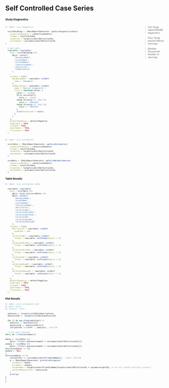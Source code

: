 ## Self Controlled Case Series
  
::: {style='font-size: 50%;'}
::: {.panel-tabset .nav-pills}

### Study Diagnostics
:::: {.columns}

::: {.column width="85%"}

```r
#| label: sccs diagostics

  sccsTableDiag <- OhdsiReportGenerator::getSccsDiagnosticsData(
    connectionHandler = connectionHandler,
    schema = resultsSchema,
    targetIds = targets$cohortDefinitionId,
    outcomeIds = outcomes$cohortDefinitionId
)
  
  # add table
  reactable::reactable(
    data = sccsTableDiag %>%
      dplyr::select(
        "databaseName",
        "targetName",
        "outcomeName",
        'indicationName',
        "analysisId",
        "summaryValue"
      )
    ,
    columns = list(
      databaseName = reactable::colDef(
        name = 'Database'
      ),
      summaryValue = reactable::colDef(
        name = "Overall Diagnostic",
        style = function(value) {
          color <- 'orange'
          if(is.na(value)){
            color <- 'black'
          }else if(value == 'Pass'){
            color <- '#AFE1AF'
          }else if(value == 'Fail'){
            color <- '#E97451'
          }
          list(background = color)
        }
      )
    ), 
    defaultPageSize = defaultPageSize,
    highlight = TRUE, 
    striped = TRUE, 
    searchable = TRUE,
    filterable = TRUE
  )
```

:::
  
::: {.column width="15%"}

> Fail: Study failed ASSURE diagnostics

> Pass: Study passed without warnings

> Number: Passed wth Number of warnings

:::
  
::::
  
```r
#| label: sccs estimation

  sccsTable <- OhdsiReportGenerator::getSccsEstimation(
    connectionHandler = connectionHandler,
    schema = resultsSchema,
    targetIds = targets$cohortDefinitionId,
    outcomeIds = outcomes$cohortDefinitionId
  )
  
  sccsMeta <- OhdsiReportGenerator::getSccsMetaEstimation(
    connectionHandler = connectionHandler,
    schema = resultsSchema,
    targetIds = targets$cohortDefinitionId,
    outcomeIds = outcomes$cohortDefinitionId
  )
```

### Table Results
```r
#| label: sccs estimation table

  reactable::reactable(
    data = sccsTable %>% 
      dplyr::bind_rows(sccsMeta) %>% 
      dplyr::select(
        'databaseName',
        'targetName',
        'outcomeName',
        'indicationName',
        'description',
        'calibratedRr',
        'calibratedCi95Lb',
        'calibratedCi95Ub',
        'calibratedP',
        'calibratedLogRr',
        'calibratedSeLogRr'
      ),
    columns = list(
      description = reactable::colDef(
        minWidth = 300
      ),
      calibratedRr = reactable::colDef(
        format = reactable::colFormat(digits = 2)
      ),
      calibratedCi95Lb = reactable::colDef(
        format = reactable::colFormat(digits = 2)
      ),
      calibratedCi95Ub = reactable::colDef(
        format = reactable::colFormat(digits = 2)
      ),
      calibratedP = reactable::colDef(
        format = reactable::colFormat(digits = 2)
      ),
      calibratedLogRr = reactable::colDef(
        format = reactable::colFormat(digits = 2)
      ),
      calibratedSeLogRr = reactable::colDef(
        format = reactable::colFormat(digits = 2)
      )
    ),
    defaultPageSize = defaultPageSize,
    highlight = TRUE, 
    striped = TRUE,
    searchable = TRUE,
    filterable = TRUE
  )
```

### Plot Results
::: {.panel-tabset}
```r
#| label: sccs estimation plot
#| echo: false
#| results: 'asis'

  analyses <- unique(sccsTable$description)
  analysisIds <- unique(sccsTable$analysisId)
  
  for (i in seq_along(analyses)) {
    analysis <- analyses[[i]]
    analysisId <- analysisIds[[i]]
    cat(paste0('\n\n#### ', analysis ,'\n\n'))
    
   # for each outcome?
for(j in 1:nrow(outcomes)){

mdata <- sccsTable %>% 
    dplyr::filter(.data$outcomeId == outcomes$cohortDefinitionId[j])
esData <- sccsMeta %>% 
    dplyr::filter(.data$outcomeId == outcomes$cohortDefinitionId[j])
if(nrow(esData) == 0){
esData <- NULL
}
if(nrow(mdata) >0 ){
    cat(paste0('\n',outcomes$cohortFriendlyName[j], ' plot: \n\n')) 
    p <- OhdsiReportGenerator::plotSccsEstimates(
      sccsData = mdata,
      sccsMeta = esData,
      targetName = targets$cohortFriendlyName[targets$cohortDefinitionId == params$targetId], # can this handle multiple targets?
      selectedAnalysisId = analysisId
    )
    print(p)
}
}
}

```
:::
  
:::
:::